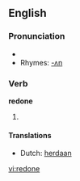==English==

===Pronunciation===
* {{IPA|/ɻi'dɒn/}}
* Rhymes: [[Rhymes:English:-ʌn|-ʌn]]

===Verb===
'''redone'''

# {{past participle of| to [[redo]]}}

====Translations====
* Dutch: [[herdaan]]

[[vi:redone]]